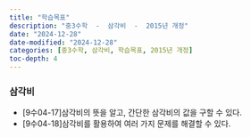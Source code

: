```yaml
---
title: "학습목표"
description: "중3수학  -  삼각비  -  2015년 개정"
date: "2024-12-28"
date-modified: "2024-12-28"
categories: [중3수학, 삼각비, 학습목표, 2015년 개정]
toc-depth: 4
---
```


### 삼각비
- [9수04-17]삼각비의 뜻을 알고, 간단한 삼각비의 값을 구할 수 있다.
- [9수04-18]삼각비를 활용하여 여러 가지 문제를 해결할 수 있다.
